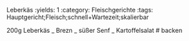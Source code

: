 Leberkäs
:yields: 1
:category: Fleischgerichte
:tags: Hauptgericht;Fleisch;schnell+Wartezeit;skalierbar

200g Leberkäs
_ Brezn
_ süßer Senf
_ Kartoffelsalat
# backen


